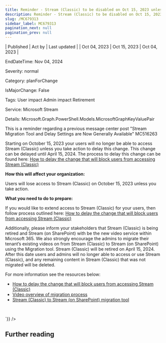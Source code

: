 ```yaml
---
title: Reminder - Stream (Classic) to be disabled on Oct 15, 2023 unless you take action
description: Reminder - Stream (Classic) to be disabled on Oct 15, 2023 unless you take action
slug: /MC679313
sidebar_label: MC679313
pagination_next: null
pagination_prev: null
---
```



| Published | Act by | Last updated |
| Oct 04, 2023 | Oct 15, 2023 | Oct 04, 2023 |

EndDateTime: Nov 04, 2024

Severity: normal

Category: planForChange

IsMajorChange: False

Tags: User impact Admin impact Retirement

Service: Microsoft Stream

Details: Microsoft.Graph.PowerShell.Models.MicrosoftGraphKeyValuePair

<div dangerouslySetInnerHTML={{__html:`
<p>This is a reminder regarding a previous message center post "Stream Migration Tool and Delay Settings are Now Generally Available" MC516263<br></p><p>Starting on October 15, 2023 your users will no longer be able to access Stream (Classic) unless you take action to delay this change. This change can be delayed until April 15, 2024. The process to delay this change can be found here: <a href="https://learn.microsoft.com/stream/streamnew/migration-settings#disable-stream-classic" target="_blank">How to delay the change that will block users from accessing Stream (Classic)</a></p><p><b>How this will affect your organization:</b></p><p>Users will lose access to Stream (Classic) on October 15, 2023 unless you take action.</p><p><b>What you need to do to prepare:</b></p><p>If you would like to extend access to Stream (Classic) for your users, then follow process outlined here: <a href="https://learn.microsoft.com/stream/streamnew/migration-settings#disable-stream-classic" target="_blank">How to delay the change that will block users from accessing Stream (Classic)</a></p><p>
</p><p>Additionally, please inform your stakeholders that Stream (Classic) is being retired and Stream (on SharePoint) with be the new video service within Microsoft 365. We also strongly encourage the admins to migrate their tenant’s existing videos on from Stream (Classic) to Stream (on SharePoint) using the Migration tool. Stream (Classic) will be retired on April 15, 2024. After this date users and admins will no longer able to access or use Stream (Classic), and any remaining content in Stream (Classic) that was not migrated will be deleted.<br></p><p>For more information see the resources below:
</p><ul><li><a href="https://learn.microsoft.com/stream/streamnew/migration-settings#disable-stream-classic" target="_blank">How to delay the change that will block users from accessing Stream (Classic)</a></li><li><a href="https://learn.microsoft.com/stream/streamnew/stream-classic-to-new-migration-overview#:~:text=Overview%20video%20of%20the%20Stream%20(Classic)%20migration%20process%20and%20demo%20of%20the%20migration%20tool" target="_blank">Video overview of migration process</a>
</li><li><a href="https://learn.microsoft.com/stream/streamnew/understand-the-tool" target="_blank">Stream (Classic) to Stream (on SharePoint) migration tool</a></li></ul><p><br></p>
`}} />

## Further reading
